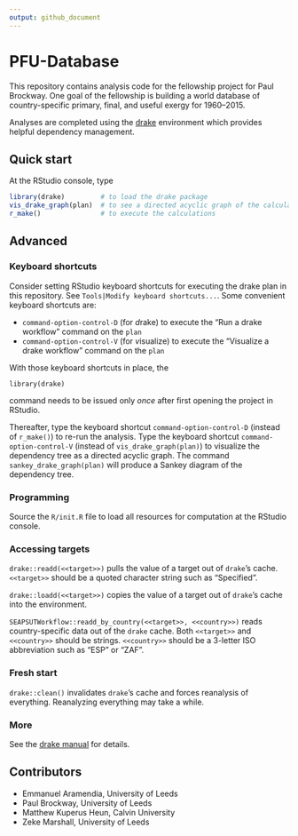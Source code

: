 ```yaml
---
output: github_document
---
```


<!-- *********** -->
<!-- Note: README.md is generated from README.Rmd.   -->
<!-- Be sure to edit README.Rmd and generate the README.md file by Cmd/Ctl-shift-K -->
<!-- *********** -->


# PFU-Database

This repository contains analysis code for the fellowship project for Paul Brockway.
One goal of the fellowship is building a world database of country-specific primary, final, and useful exergy 
for 1960--2015.

Analyses are completed using the [drake](https://github.com/ropensci/drake) environment
which provides helpful dependency management. 


## Quick start

At the RStudio console, type

``` r
library(drake)         # to load the drake package   
vis_drake_graph(plan)  # to see a directed acyclic graph of the calculations that will take place   
r_make()               # to execute the calculations
```

## Advanced

### Keyboard shortcuts

Consider setting RStudio keyboard shortcuts for executing the drake plan in this repository.
See `Tools|Modify keyboard shortcuts...`.
Some convenient keyboard shortcuts are:

* `command-option-control-D` (for *d*rake) to execute the "Run a drake workflow" command on the `plan`
* `command-option-control-V` (for *v*isualize) to execute the "Visualize a drake workflow" command on the `plan`

With those keyboard shortcuts in place, the 

`library(drake)`  

command needs to be issued only *once* after first opening the project in RStudio.  

Thereafter, type the keyboard shortcut `command-option-control-D`
(instead of `r_make()`) to re-run the analysis.
Type the keyboard shortcut `command-option-control-V`
(instead of `vis_drake_graph(plan)`) 
to visualize the dependency tree as a directed acyclic graph.
The command `sankey_drake_graph(plan)` will produce a Sankey diagram
of the dependency tree.


### Programming 

Source the `R/init.R` file to load all resources for computation at the RStudio console.


### Accessing targets

`drake::readd(<<target>>)` pulls the value of a target out of `drake`'s cache. 
`<<target>>` should be a quoted character string such as "Specified".

`drake::loadd(<<target>>)` copies the value of a target out of `drake`'s cache into the environment.

`SEAPSUTWorkflow::readd_by_country(<<target>>, <<country>>)` reads country-specific data out of the `drake` cache.
Both `<<target>>` and `<<country>>` should be strings.
`<<country>>` should be a 3-letter ISO abbreviation such as "ESP" or "ZAF".


### Fresh start

`drake::clean()` invalidates `drake`'s cache and forces reanalysis of everything.
Reanalyzing everything may take a while.


### More

See the [drake manual](https://books.ropensci.org/drake/) for details.


## Contributors

* Emmanuel Aramendia, University of Leeds
* Paul Brockway, University of Leeds
* Matthew Kuperus Heun, Calvin University
* Zeke Marshall, University of Leeds
